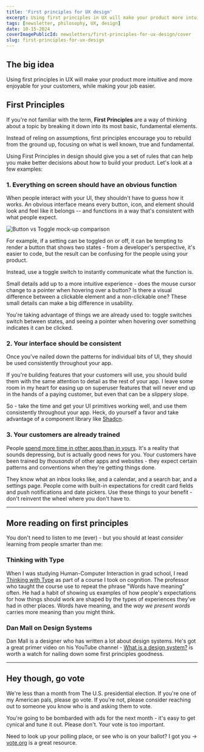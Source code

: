 ```yaml
---
title: 'First principles for UX design'
excerpt: Using first principles in UX will make your product more intuitive and more enjoyable for your customers, while making your job easier.
tags: [newsletter, philosophy, UX, design]
date: 10-15-2024
coverImagePublicId: newsletters/first-principles-for-ux-design/cover
slug: first-principles-for-ux-design
---
```


## The big idea

Using first principles in UX will make your product more intuitive and more enjoyable for your customers, while making your job easier.

## First Principles

If you're not familiar with the term, **First Principles** are a way of thinking about a topic by breaking it down into its most basic, fundamental elements.

Instead of reling on assumptions, first principles encourage you to rebuild from the ground up, focusing on what is well known, true and fundamental.

Using First Principles in design should give you a set of rules that can help you make better decisions about how to build your product. Let's look at a few examples:

### 1. Everything on screen should have an obvious function

When people interact with your UI, they shouldn't have to guess how it works. An obvious interface means every button, icon, and element should look and feel like it belongs -- and functions in a way that's consistent with what people expect.

<Image
  publicId="newsletters/first-principles-for-ux-design/button-vs-toggle"
  alt="Button vs Toggle mock-up comparison"
/>

For example, if a setting can be toggled on or off, it can be tempting to render a button that shows two states - from a developer's perspective, it's easier to code, but the result can be confusing for the people using your product.

Instead, use a toggle switch to instantly communicate what the function is.

Small details add up to a more intuitive experience - does the mouse cursor change to a pointer when hovering over a button? Is there a visual difference between a clickable element and a non-clickable one? These small details can make a big difference in usability.

You're taking advantage of things we are already used to: toggle switches switch between states, and seeing a pointer when hovering over something indicates it can be clicked.

### 2. Your interface should be consistent

Once you've nailed down the patterns for individual bits of UI, they should be used consistently throughout your app.

If you're building features that your customers will use, you should build them with the same attention to detail as the rest of your app. I leave some room in my heart for easing up on superuser features that will never end up in the hands of a paying customer, but even that can be a slippery slope.

So - take the time and get your UI primitives working well, and use them consistently throughout your app. Heck, do yourself a favor and take advantage of a component library like [Shadcn](https://ui.shadcn.com/).

### 3. Your customers are already trained

People [spend more time in other apps than in yours](https://mikebifulco.com/newsletter/jakobs-law-design-ux). It's a reality that sounds depressing, but is actually good news for you. Your customers have been trained by _thousands_ of other apps and websites - they expect certain patterns and conventions when they're getting things done.

They know what an inbox looks like, and a calendar, and a search bar, and a settings page. People come with built-in expectations for credit card fields and push notifications and date pickers. Use these things to your benefit - don't reinvent the wheel where you don't have to.

---

## More reading on first principles

You don't need to listen to me (ever) - but you should at least _consider_ learning from people smarter than me:

### Thinking with Type

When I was studying Human-Computer Interaction in grad school, I read [Thinking with Type](https://www.amazon.com/Thinking-Type-Critical-Designers-Students-dp-1797226827/dp/1797226827) as part of a course I took on cognition. The professor who taught the course use to repeat the phrase "Words have meaning" often. He had a habit of showing us examples of how people's expectations for how things should work are shaped by the types of experiences they've had in other places. Words have meaning, and the _way we present words_ carries more meaning than you might think.

### Dan Mall on Design Systems

Dan Mall is a designer who has written a lot about design systems. He's got a great primer video on his YouTube channel - [What is a design system?](https://www.youtube.com/watch?v=hMSSg-pA9lk) is worth a watch for nailing down some first principles goodness.

---

## Hey though, go vote

We're less than a month from The U.S. presidential election. If you're one of my American pals, please go vote. If you're not, please consider reaching out to someone you know who is and asking them to vote.

You're going to be bombarded with ads for the next month - it's easy to get cynical and tune it out. Please don't. Your vote is too important.

Need to look up your polling place, or see who is on your ballot? I got you -> [vote.org](https://vote.org/) is a great resource.
